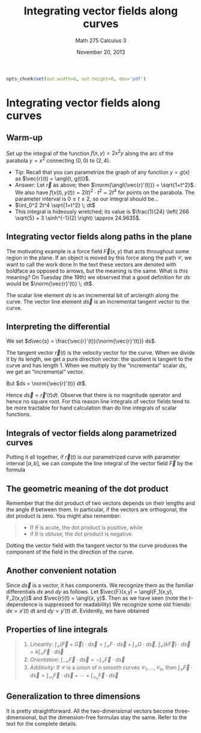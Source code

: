 % Integrating vector fields along curves
% Math 275 Calculus 3
% November 20, 2013

```{r setup, echo=FALSE, include=FALSE}
opts_chunk$set(out.width=6, out.height=6, dev='pdf')
```

# Integrating vector fields along curves

## Warm-up

Set up the integral of the function $f(x,y) = 2x^2 y$ along the arc of the parabola $y = x^2$ connecting $(0,0)$ to $(2,4)$.

- Tip: Recall that you can parametrize the graph of any function $y = g(x)$ as $\vec{r}(t) = \angl{t, g(t)}$. 
- Answer: Let $\vec{r}$ as above; then $\norm{\angl{\vec{r}'(t)}} = \sqrt{1+t^2}$. We also have $f(x(t),y(t)) = 2(t)^2 \cdot t^2 = 2t^4$ for points on the parabola. The parameter interval is $0 \leq t \leq 2$, so our integral should be...
- $\int_0^2 2t^4 \sqrt{1+t^2} \; dt$
- This integral is hideously wretched; its value is $\frac{1}{24} \left( 266 \sqrt{5} + 3 \sinh^{-1}(2) \right) \approx 24.9635$.

## Integrating vector fields along paths in the plane

The motivating example is a force field $\vec{F}(x,y)$ that acts throughout some region in the plane. If an object is moved by this force along the path $\mathcal{C}$, we want to call the work done 
\begin{equation*}
    \int_{\mathcal{C}} \vec{F} \cdot d\vec{s}.
\end{equation*}
In the text these vectors are denoted with boldface as opposed to arrows, but the meaning is the same. What is this meaning? On Tuesday (the 19th) we observed that a good definition for $ds$ would be $\norm{\vec{r}'(t)} \; dt$.

The scalar line element $ds$ is an incremental bit of arclength along the curve. The vector line element $d\vec{s}$ is an incremental tangent vector to the curve.

## Interpreting the differential

We set $d\vec{s} = \frac{\vec{r}'(t)}{\norm{\vec{r}'(t)}} ds$.

The tangent vector $\vec{r}(t)$ is the velocity vector for the curve. When we divide it by its length, we get a pure direction vector: the quotient is tangent to the curve and has length 1. When we multiply by the "incremental" scalar $ds$, we get an "incremental" vector.

But $ds = \norm{\vec{r}'(t)} dt$. 

Hence $d\vec{s} = \vec{r}'(t) dt$. Observe that there is no magnitude operator and hence no square root. For this reason line integrals of vector fields tend to be more tractable for hand calculation than do line integrals of scalar functions.

## Integrals of vector fields along parametrized curves

Putting it all together, if $\vec{r}(t)$ is our parametrized curve with parameter interval $[a,b]$, we can compute the line integral of the vector field $\vec{F}$ by the formula
\begin{equation*}
    \int_{\mathcal{C}} \vec{F} \cdot d\vec{s} = \int_{a}^b \vec{F}(\vec{r}(t)) \cdot \vec{r}'(t) \; dt.
\end{equation*}

## The geometric meaning of the dot product

Remember that the dot product of two vectors depends on their lengths and the angle $\theta$ between them. In particular, if the vectors are orthogonal, the dot product is zero. You might also remember:

> - If $\theta$ is acute, the dot product is positive, while
> - if $\theta$ is obtuse, the dot product is negative.

Dotting the vector field with the tangent vector to the curve produces the component of the field in the direction of the curve.

## Another convenient notation

Since $d\vec{s}$ is a vector, it has components. We recognize them as the familiar differentials $dx$ and $dy$ as follows. Let $\vec{F}(x,y) = \angl{F_1(x,y), F_2(x,y)}$ and $\vec{r}(t) = \angl{x, y}$. Then as we have seen (note the $t$-dependence is suppressed for readability)
\begin{align*}
    \vec{F} \cdot d\vec{s} &= \vec{F}(\vec{r}(t)) \cdot \vec{r}'(t) \; dt \\
                           &= \angl{F_1(x, y), F_2(x, y)} \cdot \angl{x', y'} \; dt \\
                           &= F_1(x, y) x'(t) \; dt + F_2(x, y) y'(t) \; dt.
\end{align*}
We recognize some old friends: $dx = x'(t) \; dt$ and $dy = y'(t) \; dt$. Evidently, we have obtained
\begin{align*}
    \vec{F} \cdot d\vec{s} &= F_1 \; dx + F_2 \; dy.
\end{align*}

## Properties of line integrals

> 1. *Linearity*: $\displaystyle\int_{\mathcal{C}} (\vec{F} + \vec{G}) \cdot d\vec{s} = \int_{\mathcal{C}} F \cdot d\vec{s} + \int_{\mathcal{C}} G \cdot d\vec{s}$, $\displaystyle \int_{\mathcal{C}} (k\vec{F}) \cdot d\vec{s} = k\int_{\mathcal{C}} \vec{F} \cdot d\vec{s}$
> 2. *Orientation*: $\displaystyle\int_{-\mathcal{C}} \vec{F} \cdot d\vec{s} = -\int_{\mathcal{C}} \vec{F} \cdot d\vec{s}$
> 3. *Additivity*: If $\mathcal{C}$ is a union of $n$ smooth curves $\mathcal{C}_1, \ldots, \mathcal{C}_n$, then $\displaystyle \int_{\mathcal{C}} \vec{F} \cdot d\vec{s} = \int_{\mathcal{C}_1} \vec{F} \cdot d\vec{s} + \cdots + \int_{\mathcal{C}_n} \vec{F} \cdot d\vec{s}$

## Generalization to three dimensions

It is pretty straightforward. All the two-dimensional vectors become three-dimensional, but the dimension-free formulas stay the same. Refer to the text for the complete details.

